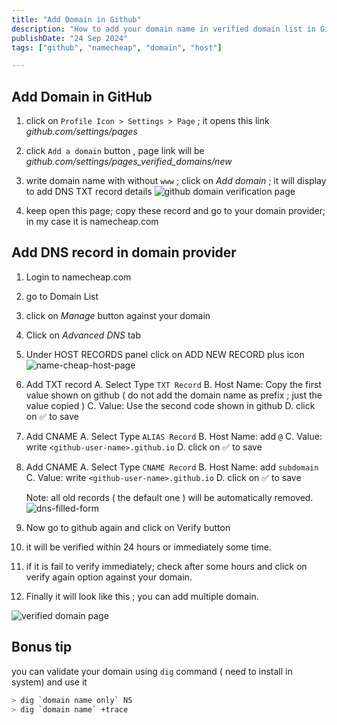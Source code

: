 ```yaml
---
title: "Add Domain in Github"
description: "How to add your domain name in verified domain list in GitHub"
publishDate: "24 Sep 2024"
tags: ["github", "namecheap", "domain", "host"]

---
```



## Add Domain in GitHub

1. click on `Profile Icon > Settings > Page` ; it opens this link *github.com/settings/pages*

2. click `Add a domain` button , page link will be *github.com/settings/pages_verified_domains/new*

3. write domain name with without `www` ; click on *Add domain* ; it will display to add DNS TXT record details
![github domain verification page]('./github-domain-verification-page.webp)

4. keep open this page; copy these record and go to your domain provider; in my case it is namecheap.com

## Add DNS record in domain provider

1. Login to namecheap.com
2. go to Domain List
3. click on *Manage* button against your domain
4. Click on *Advanced DNS* tab
5. Under HOST RECORDS panel click on ADD NEW RECORD plus icon ![name-cheap-host-page](./namecheap-dns-page.webp)
6. Add TXT record
    A. Select Type `TXT Record`
    B. Host Name: Copy the first value shown on github ( do not add the domain name as prefix ; just the value copied  )
    C. Value: Use the second code shown in github
    D. click on ✅ to save
7. Add CNAME
    A. Select Type `ALIAS Record`
    B. Host Name: add `@`
    C. Value: write `<github-user-name>.github.io`
    D. click on ✅ to save
8. Add CNAME
    A. Select Type `CNAME Record`
    B. Host Name: add `subdomain`
    C. Value: write `<github-user-name>.github.io`
    D. click on ✅ to save

    Note: all old records ( the default one ) will be automatically removed.
    ![dns-filled-form](./dns-entry-namecheapwe.webp)

9. Now go to github again and click on Verify button
10. it will be verified within 24 hours or immediately some time.
11. if it is fail to verify immediately; check after some hours and click on verify again option against your domain.
12. Finally it will look like this ; you can add multiple domain.

![verified domain page](./verified-domain-list.webp)

## Bonus tip

you can validate your domain using `dig` command ( need to install in system) and use it

```sh
> dig `domain name only` NS
> dig `domain name` +trace
```

